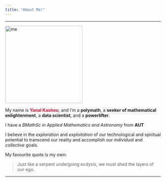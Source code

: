 ```yaml
---
title: "About Me!"
---
```


***

<img  class="imageeditor" src="me.png" alt="me" height="250" width="250"> 

My name is <span style="color:#ec0928"><b>Yanal Kashou</b></span>, and I'm a __polymath__, a __seeker of mathematical enlightenment__, a __data scientist__, and a __powerlifter__.   

I have a _BMathSc in Applied Mathematics and Astronomy_ from __AUT__

I believe in the _exploration_ and _exploitation_ of our technological and spiritual potential to transcend our reality and accomplish our _individual_ and _collective_ goals.

My favourite quote is my own:

> Just like a serpent undergoing ecdysis, we must shed the layers of our ego.

***
